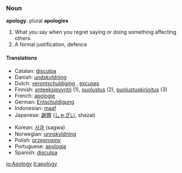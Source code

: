===Noun===
{{wikipedia}}
'''apology'''.  plural '''apologies'''
#What you say when you regret saying or doing something affecting others.
#A formal justification, defence

====Translations====
{{top}}
*Catalan: [[disculpa]] {{f}}
*Danish: [[undskyldning]]
*Dutch: [[verontschuldiging]] {{f}}, [[excuses]] {{n}} {{p}}
*Finnish: [[anteeksipyyntö]] (1), [[puolustus]] (2), [[puolustuskirjoitus]] (3)
*French: [[apologie]]
*German: [[Entschuldigung]] {{f}}
*Indonesian: [[maaf]]
*Japanese: [[謝罪]] ([[しゃざい]], shazai)
{{mid}}
*Korean: [[사과]] (sagwa)
*Norwegian: [[unnskyldning]]
*Polish: [[przeprosiny]] {{f}}
*Portuguese: [[apologia]]
*Spanish: [[disculpa]] {{f}}
{{bottom}}

[[io:Apology]]
[[it:apology]]